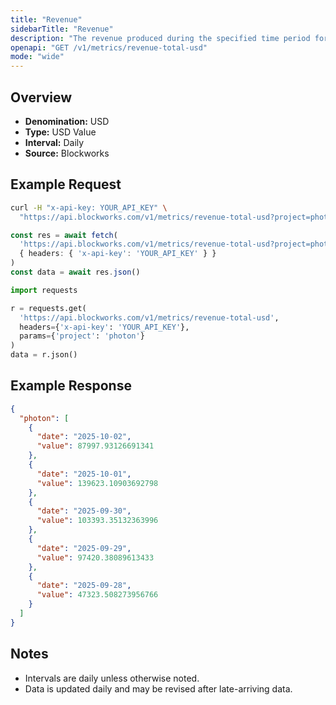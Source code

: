 ```yaml
---
title: "Revenue"
sidebarTitle: "Revenue"
description: "The revenue produced during the specified time period for given project."
openapi: "GET /v1/metrics/revenue-total-usd"
mode: "wide"
---
```


## Overview

- **Denomination:** USD
- **Type:** USD Value
- **Interval:** Daily
- **Source:** Blockworks

## Example Request

<CodeGroup>

```bash cURL
curl -H "x-api-key: YOUR_API_KEY" \
  "https://api.blockworks.com/v1/metrics/revenue-total-usd?project=photon"
```

```typescript TypeScript
const res = await fetch(
  'https://api.blockworks.com/v1/metrics/revenue-total-usd?project=photon',
  { headers: { 'x-api-key': 'YOUR_API_KEY' } }
)
const data = await res.json()
```

```python Python
import requests

r = requests.get(
  'https://api.blockworks.com/v1/metrics/revenue-total-usd',
  headers={'x-api-key': 'YOUR_API_KEY'},
  params={'project': 'photon'}
)
data = r.json()
```

</CodeGroup>

## Example Response

```json
{
  "photon": [
    {
      "date": "2025-10-02",
      "value": 87997.93126691341
    },
    {
      "date": "2025-10-01",
      "value": 139623.10903692798
    },
    {
      "date": "2025-09-30",
      "value": 103393.35132363996
    },
    {
      "date": "2025-09-29",
      "value": 97420.38089613433
    },
    {
      "date": "2025-09-28",
      "value": 47323.508273956766
    }
  ]
}
```

## Notes
- Intervals are daily unless otherwise noted.
- Data is updated daily and may be revised after late-arriving data.